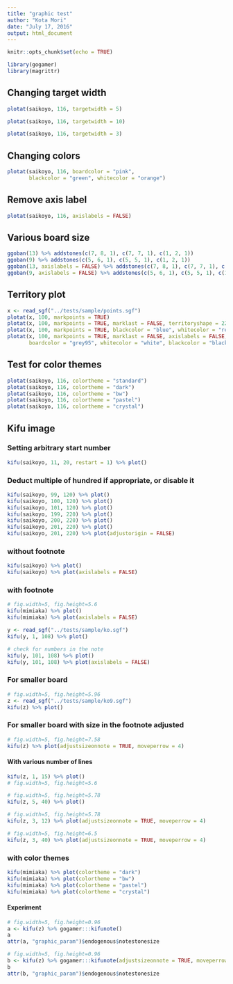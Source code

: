 ```yaml
---
title: "graphic test"
author: "Kota Mori"
date: "July 17, 2016"
output: html_document
---
```


```r
knitr::opts_chunk$set(echo = TRUE)
```


```r
library(gogamer)
library(magrittr)
```


## Changing target width
```r
plotat(saikoyo, 116, targetwidth = 5)
```

```r
plotat(saikoyo, 116, targetwidth = 10)
```

```r
plotat(saikoyo, 116, targetwidth = 3)
```


## Changing colors
```r
plotat(saikoyo, 116, boardcolor = "pink",
       blackcolor = "green", whitecolor = "orange")
```


## Remove axis label
```r
plotat(saikoyo, 116, axislabels = FALSE)
```


## Various board size
```r
ggoban(13) %>% addstones(c(7, 8, 1), c(7, 7, 1), c(1, 2, 1))
ggoban(9) %>% addstones(c(5, 6, 1), c(5, 5, 1), c(1, 2, 1))
ggoban(13, axislabels = FALSE) %>% addstones(c(7, 8, 1), c(7, 7, 1), c(1, 2, 1))
ggoban(9, axislabels = FALSE) %>% addstones(c(5, 6, 1), c(5, 5, 1), c(1, 2, 1))
```


## Territory plot
```r
x <- read_sgf("../tests/sample/points.sgf")
plotat(x, 100, markpoints = TRUE)
plotat(x, 100, markpoints = TRUE, marklast = FALSE, territoryshape = 22)
plotat(x, 100, markpoints = TRUE, blackcolor = "blue", whitecolor = "red")
plotat(x, 100, markpoints = TRUE, marklast = FALSE, axislabels = FALSE,
       boardcolor = "grey95", whitecolor = "white", blackcolor = "black")
```

## Test for color themes
```r
plotat(saikoyo, 116, colortheme = "standard")
plotat(saikoyo, 116, colortheme = "dark")
plotat(saikoyo, 116, colortheme = "bw")
plotat(saikoyo, 116, colortheme = "pastel")
plotat(saikoyo, 116, colortheme = "crystal")
```


## Kifu image

### Setting arbitrary start number
```r
kifu(saikoyo, 11, 20, restart = 1) %>% plot()
```

### Deduct multiple of hundred if appropriate, or disable it
```r
kifu(saikoyo, 99, 120) %>% plot()
kifu(saikoyo, 100, 120) %>% plot()
kifu(saikoyo, 101, 120) %>% plot()
kifu(saikoyo, 199, 220) %>% plot()
kifu(saikoyo, 200, 220) %>% plot()
kifu(saikoyo, 201, 220) %>% plot()
kifu(saikoyo, 201, 220) %>% plot(adjustorigin = FALSE)
```



### without footnote
```r
kifu(saikoyo) %>% plot()
kifu(saikoyo) %>% plot(axislabels = FALSE)
```


### with footnote
```r
# fig.width=5, fig.height=5.6
kifu(mimiaka) %>% plot()
kifu(mimiaka) %>% plot(axislabels = FALSE)
```

```r
y <- read_sgf("../tests/sample/ko.sgf")
kifu(y, 1, 108) %>% plot()
```

```r
# check for numbers in the note
kifu(y, 101, 108) %>% plot()
kifu(y, 101, 108) %>% plot(axislabels = FALSE)
```


### For smaller board
```r
# fig.width=5, fig.height=5.96
z <- read_sgf("../tests/sample/ko9.sgf")
kifu(z) %>% plot()
```


### For smaller board with size in the footnote adjusted
```r
# fig.width=5, fig.height=7.58
kifu(z) %>% plot(adjustsizeonnote = TRUE, moveperrow = 4)
```


#### With various number of lines
```r
kifu(z, 1, 15) %>% plot()
# fig.width=5, fig.height=5.6
```

```r
# fig.width=5, fig.height=5.78
kifu(z, 5, 40) %>% plot()
```

```r
# fig.width=5, fig.height=5.78
kifu(z, 3, 12) %>% plot(adjustsizeonnote = TRUE, moveperrow = 4)
```

```r
# fig.width=5, fig.height=6.5
kifu(z, 3, 40) %>% plot(adjustsizeonnote = TRUE, moveperrow = 4)
```


### with color themes
```r
kifu(mimiaka) %>% plot(colortheme = "dark")
kifu(mimiaka) %>% plot(colortheme = "bw")
kifu(mimiaka) %>% plot(colortheme = "pastel")
kifu(mimiaka) %>% plot(colortheme = "crystal")
```



#### Experiment
```r
# fig.width=5, fig.height=0.96
a <- kifu(z) %>% gogamer:::kifunote()
a
attr(a, "graphic_param")$endogenous$notestonesize
```

```r
# fig.width=5, fig.height=0.96
b <- kifu(z) %>% gogamer:::kifunote(adjustsizeonnote = TRUE, moveperrow = 4)
b
attr(b, "graphic_param")$endogenous$notestonesize
```
